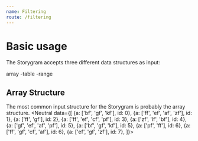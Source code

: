 ```yaml
---
name: Filtering
route: /filtering
---
```


# Basic usage

The Storygram accepts three different data structures as input:
<td>array</td>
-table
-range

## Array Structure

The most common input structure for the Storygram is probably the array structure. 
<Playground>
  <Neutral data={[
    {a: ['bf', 'gf', 'kf'], id: 0},
    {a: ['ff', 'ef', 'af', 'zf'], id: 1},
    {a: ['ff', 'gf'], id: 2},
    {a: ['ff', 'ef', 'cf', 'pf'], id: 3},
    {a: ['zf', 'lf', 'bf'], id: 4},
    {a: ['gf', 'ef', 'af', 'pf'], id: 5},
    {a: ['bf', 'gf', 'kf'], id: 5},
    {a: ['pf', 'ff'], id: 6},
    {a: ['ff', 'gf', 'cf', 'af'], id: 6},
    {a: ['ef', 'gf', 'zf'], id: 7},
  ]}>
    </Neutral>
</Playground>

